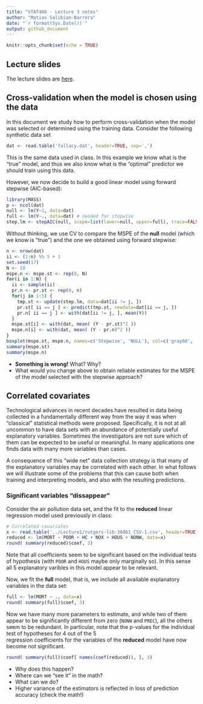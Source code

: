 ```yaml
---
title: "STAT406 - Lecture 3 notes"
author: "Matias Salibian-Barrera"
date: "`r format(Sys.Date())`"
output: github_document
---
```


```r
knitr::opts_chunk$set(echo = TRUE)
```

## Lecture slides

The lecture slides are [here](STAT406-17-lecture-3-preliminary.pdf).

## Cross-validation when the model is chosen using the data

In this document we study how to perform cross-validation 
when the model was selected or determined using the 
training data. Consider the following synthetic data 
set
```r
dat <- read.table('fallacy.dat', header=TRUE, sep=',')
```
This is the same data used in class. In this example
we know what is the "true" model, and thus we also know
what is the "optimal" predictor we should 
train using this data. 

However, we now decide to build a good
linear model using forward stepwise (AIC-based):
```r
library(MASS)
p <- ncol(dat)
null <- lm(Y~1, data=dat)
full <- lm(Y~., data=dat) # needed for stepwise
step.lm <- stepAIC(null, scope=list(lower=null, upper=full), trace=FALSE)
```
Without thinking, we use CV to compare the MSPE of the 
**null** model (which we know is "true") and the
one we obtained using forward stepwise:
```r
n <- nrow(dat)
ii <- (1:n) %% 5 + 1
set.seed(17)
N <- 10
mspe.n <- mspe.st <- rep(0, N)
for(i in 1:N) {
  ii <- sample(ii)
  pr.n <- pr.st <- rep(0, n)
  for(j in 1:5) {
    tmp.st <- update(step.lm, data=dat[ii != j, ])
    pr.st[ ii == j ] <- predict(tmp.st, newdata=dat[ii == j, ])
    pr.n[ ii == j ] <- with(dat[ii != j, ], mean(Y))
  }
  mspe.st[i] <- with(dat, mean( (Y - pr.st)^2 ))
  mspe.n[i] <- with(dat, mean( (Y - pr.n)^2 ))
}
boxplot(mspe.st, mspe.n, names=c('Stepwise', 'NULL'), col=c('gray60', 'hotpink'), main='Wrong')
summary(mspe.st)
summary(mspe.n)
```

* **Something is wrong!** What? Why? 
* What would you change above to obtain reliable estimates for the MSPE of the 
model selected with the stepwise approach? 


## Correlated covariates

Technological advances in recent decades have resulted in data 
being collected in a fundamentally different way from the way 
it was when "classical" statistical methods were proposed. 
Specifically, it is not at all uncommon to have data sets with
an abundance of potentially useful explanatory variables. 
Sometimes the investigators are not sure which of them can be 
expected to be useful or meaningful. In many applications one
finds data with many more variables than cases. 

A consequence of this "wide net" data collection strategy is 
that many of the explanatory variables may be correlated with
each other. In what follows we will illustrate some of the
problems that this can cause both when training and interpreting
models, and also with the resulting predictions.

### Significant variables "dissappear"

Consider the air pollution data set, and the fit to the 
**reduced** linear regression model used previously in class:
```r
# Correlated covariates
x <- read.table('../Lecture1/rutgers-lib-30861_CSV-1.csv', header=TRUE, sep=',')
reduced <- lm(MORT ~ POOR + HC + NOX + HOUS + NONW, data=x)
round( summary(reduced)$coef, 3)
```
Note that all coefficients seem to be significant based on
the individual tests of hypothesis (with `POOR` and 
`HOUS` maybe only marginally so). In this sense all 5
explanatory varibles in this model appear to be relevant.

Now, we fit the **full** model, that is, we include
all available explanatory variables in the data set:
```r
full <- lm(MORT ~ ., data=x)
round( summary(full)$coef, 3)
```
Now we have many more parameters to estimate, and while two of
them appear to be significantly different from zero (`NONW`
and `PREC`), all the others seem to be redundant. 
In particular, note that the p-values for the individual
test of hypotheses for 4 out of the 5  
regression coefficients for the variables of the **reduced**
model have now become not significant.
```r
round( summary(full)$coef[ names(coef(reduced)), ], 3)
```

* Why does this happen? 
* Where can we "see it" in the math? 
* What can we do? 
* Higher variance of the estimators is reflected in loss of prediction accuracy (check the math!)

